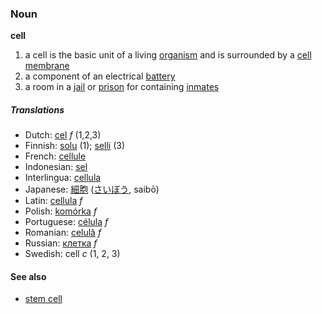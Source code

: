 === Noun ===
'''cell'''

# a cell is the basic unit of a living [[organism]] and is surrounded by a [[cell membrane]]
# a component of an electrical [[battery]]
# a room in a [[jail]] or [[prison]] for containing [[inmate|inmates]]

===== Translations =====
*Dutch: [[cel]] ''f'' (1,2,3)
*Finnish: [[solu]] (1); [[selli]] (3)
*French: [[cellule]]
*Indonesian: [[sel]]
*Interlingua: [[cellula]]
*Japanese: [[細胞]] ([[さいぼう]], saibō)
*Latin: [[cellula]] ''f''
*Polish: [[komórka]] ''f''
*Portuguese: [[célula]] ''f''
*Romanian: [[celulă]] ''f''
*Russian: [[клетка]] ''f''
*Swedish: cell ''c'' (1, 2, 3)

==== See also ====
*[[stem cell]]
